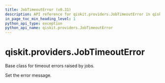 ```yaml
---
title: JobTimeoutError (v0.31)
description: API reference for qiskit.providers.JobTimeoutError in qiskit v0.31
in_page_toc_min_heading_level: 1
python_api_type: exception
python_api_name: qiskit.providers.JobTimeoutError
---
```


<span id="qiskit-providers-jobtimeouterror" />

# qiskit.providers.JobTimeoutError

<Class id="qiskit.providers.JobTimeoutError" isDedicatedPage={true} github="https://github.com/qiskit/qiskit/tree/stable/0.18/qiskit/providers/exceptions.py" signature="JobTimeoutError(*message)" modifiers="exception">
  Base class for timeout errors raised by jobs.

  Set the error message.
</Class>

